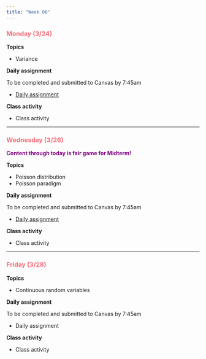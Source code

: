 ```yaml
---
title: "Week 06"
---
```


::: {style="color: #F66D7A"}
### Monday (3/24)
:::

**Topics**

-   Variance

**Daily assignment**

To be completed and submitted to Canvas by 7:45am

-   [Daily assignment](daily/DA_14.pdf)

**Class activity**

-   Class activity

------------------------------------------------------------------------

::: {style="color: #F66D7A"}
### Wednesday (3/26)
:::

::: {style="color: purple"}
**Content through today is fair game for Midterm!**
:::

**Topics**

-   Poisson distribution
-   Poisson paradigm

**Daily assignment**

To be completed and submitted to Canvas by 7:45am

-   [Daily assignment](daily/DA_15.pdf)

**Class activity**

-   Class activity

------------------------------------------------------------------------

::: {style="color: #F66D7A"}
### Friday (3/28)
:::

**Topics**

-   Continuous random variables

**Daily assignment**

To be completed and submitted to Canvas by 7:45am

-   Daily assignment

**Class activity**

-   Class activity
